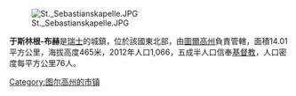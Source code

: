 [[Image:St._Sebastianskapelle.JPG|right]]

'''于斯林根-布赫'''是[[瑞士|瑞士]]的城鎮，位於該國東北部，由[[圖爾高州|圖爾高州]]負責管轄，面積14.01平方公里，海拔高度465米，2012年人口1,066，五成半人口信奉[[基督教|基督教]]，人口密度每平方公里76人。

{{Switzerland-geo-stub}}
[[Category:图尔高州的市镇|Category:图尔高州的市镇]]